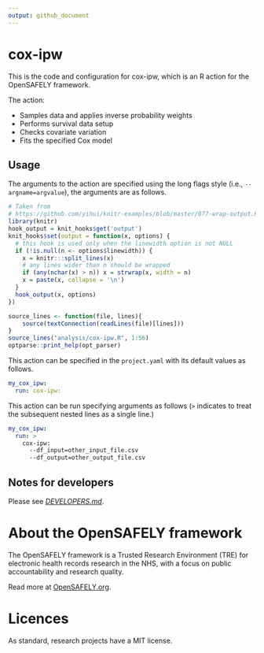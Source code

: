 ```yaml
---
output: github_document
---
```


<!-- README.md is generated from README.Rmd. 
Please edit that file and rerun in R `rmarkdown::render('README.Rmd')` -->

# cox-ipw

This is the code and configuration for cox-ipw, which is an R action for the OpenSAFELY framework.

The action:

- Samples data and applies inverse probability weights
- Performs survival data setup
- Checks covariate variation
- Fits the specified Cox model

## Usage

The arguments to the action are specified using the long flags style (i.e., `--argname=argvalue`), the arguments are as follows.

```r
# Taken from
# https://github.com/yihui/knitr-examples/blob/master/077-wrap-output.Rmd
library(knitr)
hook_output = knit_hooks$get('output')
knit_hooks$set(output = function(x, options) {
  # this hook is used only when the linewidth option is not NULL
  if (!is.null(n <- options$linewidth)) {
    x = knitr:::split_lines(x)
    # any lines wider than n should be wrapped
    if (any(nchar(x) > n)) x = strwrap(x, width = n)
    x = paste(x, collapse = '\n')
  }
  hook_output(x, options)
})
```
```r
source_lines <- function(file, lines){
    source(textConnection(readLines(file)[lines]))
}
source_lines("analysis/cox-ipw.R", 1:56)
optparse::print_help(opt_parser)
```

This action can be specified in the `project.yaml` with its default values as follows.

```yaml
my_cox_ipw:
  run: cox-ipw:
```

This action can be run specifying arguments as follows 
(`>` indicates to treat the subsequent nested lines as a single line.)

```yaml
my_cox_ipw:
  run: >
    cox-ipw: 
      --df_input=other_input_file.csv
      --df_output=other_output_file.csv
```

## Notes for developers

Please see [_DEVELOPERS.md_](DEVELOPERS.md).

# About the OpenSAFELY framework

The OpenSAFELY framework is a Trusted Research Environment (TRE) for electronic
health records research in the NHS, with a focus on public accountability and
research quality.

Read more at [OpenSAFELY.org](https://opensafely.org).

# Licences
As standard, research projects have a MIT license. 

